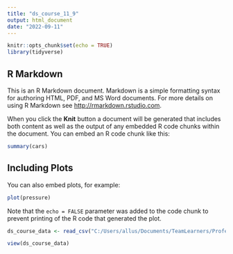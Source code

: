 ```yaml
---
title: "ds_course_11_9"
output: html_document
date: "2022-09-11"
---
```


```r
knitr::opts_chunk$set(echo = TRUE)
library(tidyverse)
```

## R Markdown

This is an R Markdown document. Markdown is a simple formatting syntax for authoring HTML, PDF, and MS Word documents. For more details on using R Markdown see <http://rmarkdown.rstudio.com>.

When you click the **Knit** button a document will be generated that includes both content as well as the output of any embedded R code chunks within the document. You can embed an R code chunk like this:

```r
summary(cars)
```

## Including Plots

You can also embed plots, for example:

```r
plot(pressure)
```

Note that the `echo = FALSE` parameter was added to the code chunk to prevent printing of the R code that generated the plot.

```r
ds_course_data <- read_csv("C:/Users/allus/Documents/TeamLearners/Professional-Training-for-Data-Science-Team-Learners/Data/Data - DS C1 Course.csv")

view(ds_course_data)
```

